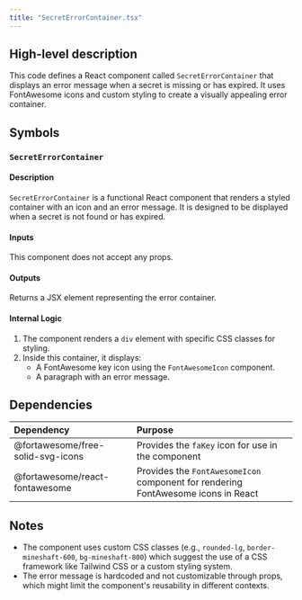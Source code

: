 ```yaml
---
title: "SecretErrorContainer.tsx"
---
```


## High-level description
This code defines a React component called `SecretErrorContainer` that displays an error message when a secret is missing or has expired. It uses FontAwesome icons and custom styling to create a visually appealing error container.

## Symbols

### `SecretErrorContainer`
#### Description
`SecretErrorContainer` is a functional React component that renders a styled container with an icon and an error message. It is designed to be displayed when a secret is not found or has expired.

#### Inputs
This component does not accept any props.

#### Outputs
Returns a JSX element representing the error container.

#### Internal Logic
1. The component renders a `div` element with specific CSS classes for styling.
2. Inside this container, it displays:
   - A FontAwesome key icon using the `FontAwesomeIcon` component.
   - A paragraph with an error message.

## Dependencies
| Dependency | Purpose |
|:-----------|:--------|
| @fortawesome/free-solid-svg-icons | Provides the `faKey` icon for use in the component |
| @fortawesome/react-fontawesome | Provides the `FontAwesomeIcon` component for rendering FontAwesome icons in React |

## Notes
- The component uses custom CSS classes (e.g., `rounded-lg`, `border-mineshaft-600`, `bg-mineshaft-800`) which suggest the use of a CSS framework like Tailwind CSS or a custom styling system.
- The error message is hardcoded and not customizable through props, which might limit the component's reusability in different contexts.